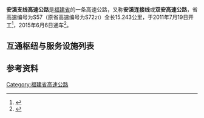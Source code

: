 {{中国高速公路信息框
|省名=Fujian
|编号=S57
|名称=安溪支线高速公路
|路线简称=安溪支线
|自定头部=[[File:Fujian_Expwy_S57_sign_no_name.svg|100px]]
|已通车里程=15.243
|起点={{China Expwy Name|G1523}}安溪枢纽
|终点={{China Expwy Name|G72}}南安枢纽
|始建日期=2011年7月19日
|最近通车日期=2015年6月6日}}
'''安溪支线高速公路'''是[[福建省|福建省]]的一条高速公路，又称'''安溪连接线'''或'''双安高速公路'''，省高速编号为S57（原省高速编号为S72<small>21</small>）全长15.243公里，于2011年7月19日开工<ref>{{Cite web|title=泉三高速：南安至安溪连接线开工建设|url=http://www.chinahighway.com/news/2011/556569.php|accessdate=2020-11-22|work=www.chinahighway.com|archive-date=2020-11-22|archive-url=https://web.archive.org/web/20201122030206/http://www.chinahighway.com/news/2011/556569.php|dead-url=no}}</ref>，2015年6月6日通车<ref>{{Cite web|title=泉三高速南安至安溪连接线正式通车 相关路线解读-闽南网|url=http://www.mnw.cn/quanzhou/news/921303.html|accessdate=2020-11-22|work=www.mnw.cn|archive-date=2020-11-22|archive-url=https://web.archive.org/web/20201122030203/http://www.mnw.cn/quanzhou/news/921303.html|dead-url=no}}</ref>。

==互通枢纽与服务设施列表==
{{Start expwy exit box|place=1}}
{{Expwy exit item|type=H|name=安溪|place=[[泉州市|泉州市]]<br/>[[安溪县|安溪县]]|place rows=1|highway connection={{China Expwy Name|G1523}}}}
{{Expwy exit item|type=E|name=仑苍|alias=南安西（仑苍）|place=[[泉州市|泉州市]]<br/>[[南安市|南安市]]|place rows=2|road connection=茂盛路}}
{{Expwy exit item|type=EH|name=南安|alias=南安北（省新）|highway connection={{China Expwy Name|G72}}|road connection=南安大道<br/>茂庆东路}}
{{End expwy exit box|place=1}}

==参考资料==
{{Reflist}}
{{福建省高速公路}}
{{福建小作品}}

[[Category:福建省高速公路|Category:福建省高速公路]]